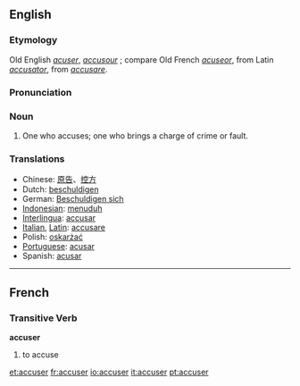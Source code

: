 ==English==

===Etymology===
Old English ''[[acuser]]'', ''[[accusour]]'' ; compare Old French ''[[acuseor]]'', from Latin ''[[accusator]]'', from ''[[accusare]]''.

===Pronunciation===
{{AHD|ak-KEWZ-uhr}}

===Noun===
{{en-noun-reg}}

# One who accuses; one who brings a charge of crime or fault.

===Translations===
*Chinese: [[原告]]、[[控方]]
*Dutch: [[beschuldigen]]
*German: [[Beschuldigen sich]]
*[[Indonesian]]: [[tuduh|menuduh]]
*[[Interlingua]]: [[accusar]]
*[[Italian]], [[Latin]]: [[accusare]]
*Polish: [[oskarżać]]
*[[Portuguese]]: [[acusar]]
*Spanish: [[acusar]]

----

==French==
===Transitive Verb===
'''accuser'''
# to accuse

[[et:accuser]]
[[fr:accuser]]
[[io:accuser]]
[[it:accuser]]
[[pt:accuser]]